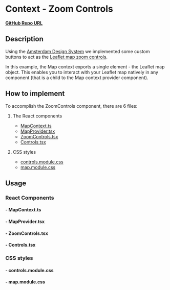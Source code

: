 
<Meta of={ZoomControlsStories} />

# Context - Zoom Controls

**[GitHub Repo URL](https://github.com/Amsterdam/ee-react-map-demos/tree/main/src/pages/MapContextExample/ZoomControls)**

## Description

Using the [Amsterdam Design System](https://designsystem.amsterdam/) we implemented some custom buttons to act as the [Leaflet map zoom controls](https://leafletjs.com/reference.html#control-zoom).

In this example, the Map context exports a single element - the Leaflet map object. This enables you to interact with your Leaflet map natively in any component (that is a child to the Map context provider component).

## How to implement

To accomplish the ZoomControls component, there are 6 files:

1. The React components
    * [MapContext.ts](#--mapcontextts)
    * [MapProvider.tsx](#--mapprovidertsx)
    * [ZoomControls.tsx](#--zoomcontrolstsx)
    * [Controls.tsx](#--controlstsx)

2. CSS styles
    * [controls.module.css](#--controlsmodulecss)
    * [map.module.css](#--mapmodulecss)

## Usage

### React Components

#### - MapContext.ts

<Source code={MapContext} />

#### - MapProvider.tsx

<Source code={MapProvider} />

#### - ZoomControls.tsx

<Source code={ZoomControls} />

#### - Controls.tsx

<Source code={Controls} />

### CSS styles

#### - controls.module.css

<Source code={stylesControls} />

#### - map.module.css

<Source code={stylesMap} />
